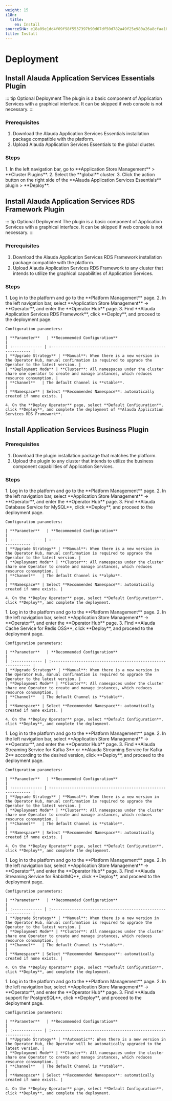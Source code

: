 ```yaml
---
weight: 15
i18n:
  title:
    en: Install
sourceSHA: e18a09e1dd4f09f98f5537397b90d67df50d782a49f25e980a26a8cfaa185fb5
title: Install
---
```


# Deployment

## Install Alauda Application Services Essentials Plugin

::: tip Optional Deployment
The plugin is a basic component of Application Services with a graphical interface. It can be skipped if web console is not necessary.
:::

### Prerequisites

1. Download the Alauda Application Services Essentials installation package compatible with the platform.
2. Upload Alauda Application Services Essentials to the global cluster.

### Steps

<Tabs>
  <Tab label="Web Console">
    1. In the left navigation bar, go to **Application Store Management** > **Cluster Plugins**.
    2. Select the **global** cluster.
    3. Click the action button on the right side of the **Alauda Application Services Essentials** plugin > **Deploy**.
  </Tab>
</Tabs>

## Install Alauda Application Services RDS Framework Plugin

::: tip Optional Deployment
The plugin is a basic component of Application Services with a graphical interface. It can be skipped if web console is not necessary.
:::

### Prerequisites

1. Download the Alauda Application Services RDS Framework installation package compatible with the platform.
2. Upload Alauda Application Services RDS Framework to any cluster that intends to utilize the graphical capabilities of Application Services.

### Steps

<Tabs>
  <Tab label="Web Console">
    1. Log in to the platform and go to the **Platform Management** page.
    2. In the left navigation bar, select **Application Store Management** -> **Operator**, and enter the **Operator Hub** page.
    3. Find **Alauda Application Services RDS Framework**, click **Deploy**, and proceed to the deployment page.

    Configuration parameters:

    | **Parameter**   | **Recommended Configuration**                                      |
    | :------------- | :------------------------------------------------------------- |
    | **Upgrade Strategy** | **Manual**: When there is a new version in the Operator Hub, manual confirmation is required to upgrade the Operator to the latest version. |
    | **Deployment Mode** | **Cluster**: All namespaces under the cluster share one operator to create and manage instances, which reduces resource consumption. |
    | **Channel**   | The default Channel is **stable**.                                |
    | **Namespace** | Select **Recommended Namespace**: automatically created if none exists. |

    4. On the **Deploy Operator** page, select **Default Configuration**, click **Deploy**, and complete the deployment of **Alauda Application Services RDS Framework**.
  </Tab>
</Tabs>

## Install Application Services Business Plugin

### Prerequisites

1. Download the plugin installation package that matches the platform.
2. Upload the plugin to any cluster that intends to utilize the business component capabilities of Application Services.

### Steps

<Tabs>
  <Tab label="MySQL">
    1. Log in to the platform and go to the **Platform Management** page.
    2. In the left navigation bar, select **Application Store Management** -> **Operator**, and enter the **Operator Hub** page.
    3. Find **Alauda Database Service for MySQL**, click **Deploy**, and proceed to the deployment page.

    Configuration parameters:

    | **Parameter**   | **Recommended Configuration**                                      |
    | :------------- | :------------------------------------------------------------- |
    | **Upgrade Strategy** | **Manual**: When there is a new version in the Operator Hub, manual confirmation is required to upgrade the Operator to the latest version. |
    | **Deployment Mode** | **Cluster**: All namespaces under the cluster share one Operator to create and manage instances, which reduces resource consumption. |
    | **Channel**   | The default Channel is **alpha**.                                  |
    | **Namespace** | Select **Recommended Namespace**: automatically created if none exists. |

    4. On the **Deploy Operator** page, select **Default Configuration**, click **Deploy**, and complete the deployment.
  </Tab>

  <Tab label="Redis">
    1. Log in to the platform and go to the **Platform Management** page.
    2. In the left navigation bar, select **Application Store Management** -> **Operator**, and enter the **Operator Hub** page.
    3. Find **Alauda Cache Service for Redis OSS**, click **Deploy**, and proceed to the deployment page.

    Configuration parameters:

    | **Parameter**   | **Recommended Configuration**                                      |
    | :------------- | :------------------------------------------------------------- |
    | **Upgrade Strategy** | **Manual**: When there is a new version in the Operator Hub, manual confirmation is required to upgrade the Operator to the latest version. |
    | **Deployment Mode** | **Cluster**: All namespaces under the cluster share one Operator to create and manage instances, which reduces resource consumption. |
    | **Channel**   | The default Channel is **stable**.                                |
    | **Namespace** | Select **Recommended Namespace**: automatically created if none exists. |

    4. On the **Deploy Operator** page, select **Default Configuration**, click **Deploy**, and complete the deployment.
  </Tab>

  <Tab label="Kafka">
    1. Log in to the platform and go to the **Platform Management** page.
    2. In the left navigation bar, select **Application Store Management** -> **Operator**, and enter the **Operator Hub** page.
    3. Find **Alauda Streaming Service for Kafka 3** or **Alauda Streaming Service for Kafka 2** according to the desired version, click **Deploy**, and proceed to the deployment page.

    Configuration parameters:

    | **Parameter**   | **Recommended Configuration**                                      |
    | :------------- | :------------------------------------------------------------- |
    | **Upgrade Strategy** | **Manual**: When there is a new version in the Operator Hub, manual confirmation is required to upgrade the Operator to the latest version. |
    | **Deployment Mode** | **Cluster**: All namespaces under the cluster share one Operator to create and manage instances, which reduces resource consumption. |
    | **Channel**   | The default Channel is **stable**.                                |
    | **Namespace** | Select **Recommended Namespace**: automatically created if none exists. |

    4. On the **Deploy Operator** page, select **Default Configuration**, click **Deploy**, and complete the deployment.
  </Tab>

  <Tab label="RabbitMQ">
    1. Log in to the platform and go to the **Platform Management** page.
    2. In the left navigation bar, select **Application Store Management** -> **Operator**, and enter the **Operator Hub** page.
    3. Find **Alauda Streaming Service for RabbitMQ**, click **Deploy**, and proceed to the deployment page.

    Configuration parameters:

    | **Parameter**   | **Recommended Configuration**                                      |
    | :------------- | :------------------------------------------------------------- |
    | **Upgrade Strategy** | **Manual**: When there is a new version in the Operator Hub, manual confirmation is required to upgrade the Operator to the latest version. |
    | **Deployment Mode** | **Cluster**: All namespaces under the cluster share one Operator to create and manage instances, which reduces resource consumption. |
    | **Channel**   | The default Channel is **stable**.                                |
    | **Namespace** | Select **Recommended Namespace**: automatically created if none exists. |

    4. On the **Deploy Operator** page, select **Default Configuration**, click **Deploy**, and complete the deployment.
  </Tab>

  <Tab label="PostgreSQL">
    1. Log in to the platform and go to the **Platform Management** page.
    2. In the left navigation bar, select **Application Store Management** -> **Operator**, and enter the **Operator Hub** page.
    3. Find **Alauda support for PostgreSQL**, click **Deploy**, and proceed to the deployment page.

    Configuration parameters:

    | **Parameter**   | **Recommended Configuration**                                      |
    | :------------- | :------------------------------------------------------------- |
    | **Upgrade Strategy** | **Automatic**: When there is a new version in the Operator Hub, the Operator will be automatically upgraded to the latest version. |
    | **Deployment Mode** | **Cluster**: All namespaces under the cluster share one Operator to create and manage instances, which reduces resource consumption. |
    | **Channel**   | The default Channel is **stable**.                                |
    | **Namespace** | Select **Recommended Namespace**: automatically created if none exists. |

    4. On the **Deploy Operator** page, select **Default Configuration**, click **Deploy**, and complete the deployment.
  </Tab>
</Tabs>
